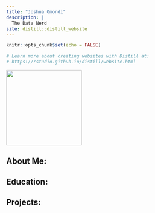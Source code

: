 ```yaml
---
title: "Joshua Omondi"
description: |
  The Data Nerd
site: distill::distill_website
---
```


```r
knitr::opts_chunk$set(echo = FALSE)

# Learn more about creating websites with Distill at:
# https://rstudio.github.io/distill/website.html

```

![](image.jpg){width=200}

## About Me:



## Education:



## Projects: